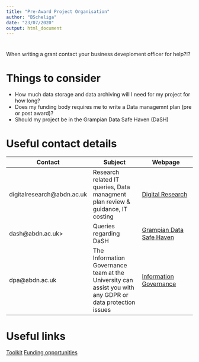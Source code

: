 ```yaml
---
title: "Pre-Award Project Organisation"
author: "BScheliga"
date: "23/07/2020"
output: html_document
---
```



# 
When writing a grant contact your business deveploment officer for help?!?

# Things to consider
* How much data storage and data archiving will I need for my project for how long?
* Does my funding body requires me to write a Data managemnt plan (pre or post award)?
* Should my project be in the Grampian Data Safe Haven (DaSH)

# Useful contact details

| Contact | Subject | Webpage|
|----------|--------|---------|
| digitalresearch@abdn.ac.uk | Research related IT queries, Data managment plan review & guidance, IT costing | [Digital Research](https://www.abdn.ac.uk/staffnet/research/digital-research-10584.php) |
| dash@abdn.ac.uk> | Queries regarding DaSH | [Grampian Data Safe Haven](https://www.abdn.ac.uk/iahs/facilities/grampian-data-safe-haven.php) |
| dpa@abdn.ac.uk | The Information Governance team at the University can assist you with any GDPR or data protection issues | [Information Governance](https://www.abdn.ac.uk/toolkit/services/information-governance/) |
 
# Useful links

[Toolkit](https://www.abdn.ac.uk/toolkit/)
[Funding opportunities](https://www.abdn.ac.uk/staffnet/research/external-funding-10568.php)


